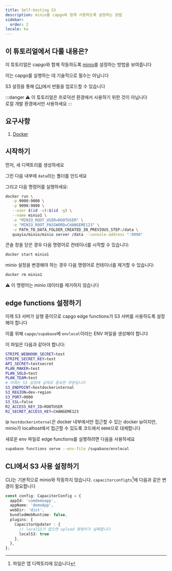 ```yaml
---
title: Self-hosting S3
description: minio를 capgo와 함께 사용하도록 설정하는 방법
sidebar:
  order: 2
locale: ko
---
```


## 이 튜토리얼에서 다룰 내용은?

이 튜토리얼은 capgo와 함께 작동하도록 [minio](https://minio/)를 설정하는 방법을 보여줍니다

이는 capgo를 실행하는 데 기술적으로 필수는 아닙니다

S3 설정을 통해 [CLI](/docs/cli/commands/)에서 번들을 업로드할 수 있습니다

:::danger
⚠️ 이 튜토리얼은 프로덕션 환경에서 사용하기 위한 것이 아닙니다\
로컬 개발 환경에서만 사용하세요
:::

## 요구사항

1. [Docker](https://wwwdockercom/)

## 시작하기

먼저, 새 디렉토리를 생성하세요

그런 다음 내부에 `data`라는 폴더를 만드세요

그리고 다음 명령어를 실행하세요:
```bash
docker run \
   -p 9000:9000 \
   -p 9090:9090 \
   --user $(id -u):$(id -g) \
   --name minio1 \
   -e "MINIO_ROOT_USER=ROOTUSER" \
   -e "MINIO_ROOT_PASSWORD=CHANGEME123" \
   -v PATH_TO_DATA_FOLDER_CREATED_IN_PREVIOUS_STEP:/data \
   quayio/minio/minio server /data --console-address ":9090"
```

콘솔 창을 닫은 경우 다음 명령어로 컨테이너를 시작할 수 있습니다:
```bash
docker start minio1
```

minio 설정을 변경해야 하는 경우 다음 명령어로 컨테이너를 제거할 수 있습니다:
```bash
docker rm minio1
```
⚠️ 이 명령어는 minio 데이터를 제거하지 않습니다

## edge functions 설정하기

이제 S3 서버가 실행 중이므로 capgo edge functions가 S3 서버를 사용하도록 설정해야 합니다

이를 위해 `capgo/supabase`에 `envlocal`이라는 ENV 파일을 생성해야 합니다

이 파일은 다음과 같아야 합니다:
```bash
STRIPE_WEBHOOK_SECRET=test
STRIPE_SECRET_KEY=test
API_SECRET=testsecret
PLAN_MAKER=test
PLAN_SOLO=test
PLAN_TEAM=test
# 아래는 S3 설정에 실제로 중요한 부분입니다
S3_ENDPOINT=hostdockerinternal
S3_REGION=dev-region
S3_PORT=9000
S3_SSL=false
R2_ACCESS_KEY_ID=ROOTUSER
R2_SECRET_ACCESS_KEY=CHANGEME123
```

ip `hostdockerinternal`은 docker 내부에서만 접근할 수 있는 docker ip이지만, minio가 localhost에서 접근할 수 있도록 코드에서 `0000`으로 대체합니다

새로운 env 파일로 edge functions를 실행하려면 다음을 사용하세요
```bash
supabase functions serve --env-file /supabase/envlocal
```

## CLI에서 S3 사용 설정하기

CLI는 기본적으로 minio와 작동하지 않습니다. `capacitorconfigts`[^1]에 다음과 같은 변경이 필요합니다
```ts
const config: CapacitorConfig = {
  appId: 'comdemoapp',
  appName: 'demoApp',
  webDir: 'dist',
  bundledWebRuntime: false,
  plugins: {
    CapacitorUpdater : {
      // localS3가 없으면 upload 명령어가 실패합니다
      localS3: true
    },
  },
};
```

[^1]: 파일은 앱 디렉토리에 있습니다